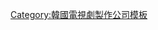 {{Navbox
|name = 知談株式會社 (Jidam Inc.)
|title = 知談株式會社 (Jidam Inc.)
|listclass = hlist
|above  = 叡仁文化 (Yein Culture) → 叡仁 E&M (Yein E&M) → 知談株式會社 (Jidam Inc.)
|abovestyle = background-color:#FF4D40;
|titlestyle = background-color:#FF0000;
|groupstyle = background-color:#FF4D40;
|belowstyle = background-color:#FF4D40;

|group1 = 代表
|list1  = 安亨祖 (안형조)

|group2 = 編劇
|list2  =
*[[金順玉]]
*[[黃順英]]
*[[林成漢|Phoebe]]

|group3 = 電視劇製作
|list3  =
*[[水瓶座 (電視劇)|水瓶座]]
*[[熟女辛市長]]
*[[Style (韓國電視劇)|Style]]
*[[醫生冠軍]]
*[[千日的约定]]
*[[噗通噗通… 他和她的心跳聲]]
*[[發酵家族]]
*[[五指]]
*[[紅寶石戒指 (電視劇)|紅寶石戒指]]
*[[布穀鳥巢]]
*[[來了！張寶利]]
*[[偉大的糟糠之妻]]
*[[我的女兒，琴四月]]
*[[You Will Love Me]]
*[[Mrs. Cop 2]]
*[[最強送餐員]]
*[[監獄醫生]]
*[[結婚作詞，離婚作曲]]

|group4 = 綜藝節目製作
|list4=
*2018年 平昌冬季奥运会举办全国性的赛事夯实成功
*Love Hall
*我想我的孩子

|group5 = 电影
|list5 = {{Navbox|child
|groupstyle = background-color:#FF4D40;
|group1 = 作为共同制作人
|list1  = {{link-ko|Champ|챔프 (2011년 영화)}}
|group2 = 作为共同投资者
|list2  =
*[[The King (2017年電影)|The King]]
*[[因為愛 (電影)|因為愛]] 
*{{link-ko|萇山虎 (The Mimic)|장산범}}
}}

| below = 官方網站 : [http://www.jidam.co.kr/ jidam.co.kr]

}}
<noinclude>

[[Category:韓國電視劇製作公司模板]]
</noinclude>